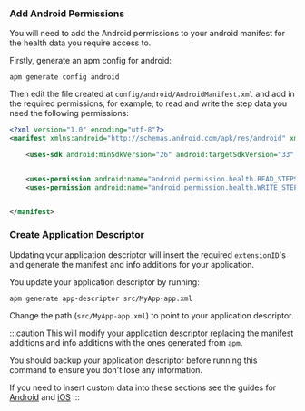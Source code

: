 
### Add Android Permissions 

You will need to add the Android permissions to your android manifest for the health data you require access to. 

Firstly, generate an apm config for android:

```
apm generate config android
```

Then edit the file created at `config/android/AndroidManifest.xml` and add in the required permissions, 
for example, to read and write the step data you need the following permissions:


```xml
<?xml version="1.0" encoding="utf-8"?>
<manifest xmlns:android="http://schemas.android.com/apk/res/android" xmlns:tools="http://schemas.android.com/tools">

    <uses-sdk android:minSdkVersion="26" android:targetSdkVersion="33" />


    <uses-permission android:name="android.permission.health.READ_STEPS"/>
    <uses-permission android:name="android.permission.health.WRITE_STEPS"/>


</manifest>
```

### Create Application Descriptor 

Updating your application descriptor will insert the required `extensionID`'s and generate the manifest and info additions for your application. 

You update your application descriptor by running:

```
apm generate app-descriptor src/MyApp-app.xml
```

Change the path (`src/MyApp-app.xml`) to point to your application descriptor.

:::caution
This will modify your application descriptor replacing the manifest additions and info additions with the ones generated from `apm`. 

You should backup your application descriptor before running this command to ensure you don't lose any information.

If you need to insert custom data into these sections see the guides for [Android](https://github.com/airsdk/apm/wiki/Usage-Generate#android) and [iOS](https://github.com/airsdk/apm/wiki/Usage-Generate#ios)
:::




